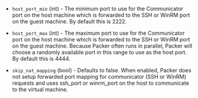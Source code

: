 <!-- Code generated from the comments of the CommConfig struct in builder/virtualbox/common/comm_config.go; DO NOT EDIT MANUALLY -->

-   `host_port_min` (int) - The minimum port to use for the Communicator port on the host machine which is forwarded
    to the SSH or WinRM port on the guest machine. By default this is 2222.
    
-   `host_port_max` (int) - The maximum port to use for the Communicator port on the host machine which is forwarded
    to the SSH or WinRM port on the guest machine. Because Packer often runs in parallel,
    Packer will choose a randomly available port in this range to use as the
    host port. By default this is 4444.
    
-   `skip_nat_mapping` (bool) - Defaults to false. When enabled, Packer
    does not setup forwarded port mapping for communicator (SSH or WinRM) requests and uses ssh_port or winrm_port
    on the host to communicate to the virtual machine.
    
